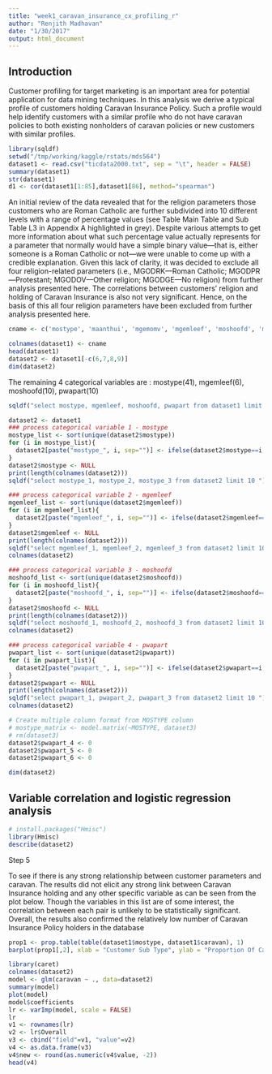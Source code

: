 ```yaml
---
title: "week1_caravan_insurance_cx_profiling_r"
author: "Renjith Madhavan"
date: "1/30/2017"
output: html_document
---
```


## Introduction

Customer profiling for target marketing is an important area for potential application for data mining techniques. In this analysis we derive a typical profile of customers holding Caravan Insurance Policy. Such a profile would help identify customers with a similar profile who do not have caravan policies to both existing nonholders of caravan policies or new customers with similar profiles.

```r
library(sqldf)
setwd("/tmp/working/kaggle/rstats/mds564")
dataset1 <- read.csv("ticdata2000.txt", sep = "\t", header = FALSE)
summary(dataset1)
str(dataset1)
d1 <- cor(dataset1[1:85],dataset1[86], method="spearman")

```



An initial review of the data revealed that for the religion parameters those customers who are Roman Catholic are further subdivided into 10 different levels with a range of percentage values (see Table Main Table and Sub Table L3 in Appendix A highlighted in grey). Despite various attempts to get more information about what such percentage value actually represents for a parameter that normally would have a simple binary value—that is, either someone is a Roman Catholic or not—we were unable to come up with a credible explanation. Given this lack of clarity, it was decided to exclude all four religion-related parameters (i.e., MGODRK—Roman Catholic; MGODPR—Protestant; MGODOV—Other religion; MGODGE—No religion) from further analysis presented here.
The correlations between customers’ religion and holding of Caravan Insurance is also not very significant. Hence, on the basis of this all four religion parameters have been excluded from further analysis presented here. 


```r
cname <- c('mostype', 'maanthui', 'mgemomv', 'mgemleef', 'moshoofd', 'mgodrk', 'mgodpr', 'mgodov', 'mgodge', 'mrelge', 'mrelsa', 'mrelov', 'mfalleen', 'mfgekind', 'mfwekind', 'moplhoog', 'moplmidd', 'mopllaag', 'mberhoog', 'mberzelf', 'mberboer', 'mbermidd', 'mberarbg', 'mberarbo', 'mska', 'mskb1', 'mskb2', 'mskc', 'mskd', 'mhhuur', 'mhkoop', 'maut1', 'maut2', 'maut0', 'mzfonds', 'mzpart', 'minkm30', 'mink3045', 'mink4575', 'mink7512', 'mink123m', 'minkgem', 'mkoopkla', 'pwapart', 'pwabedr', 'pwaland', 'ppersaut', 'pbesaut', 'pmotsco', 'pvraaut', 'paanhang', 'ptractor', 'pwerkt', 'pbrom', 'pleven', 'ppersong', 'pgezong', 'pwaoreg', 'pbrand', 'pzeilpl', 'pplezier', 'pfiets', 'pinboed', 'pbystand', 'awapart', 'awabedr', 'awaland', 'apersaut', 'abesaut', 'amotsco', 'avraaut', 'aaanhang', 'atractor', 'awerkt', 'abrom', 'aleven', 'apersong', 'agezong', 'awaoreg', 'abrand', 'azeilpl', 'aplezier', 'afiets', 'ainboed', 'abystand', 'caravan')

colnames(dataset1) <- cname
head(dataset1)
dataset2 <- dataset1[-c(6,7,8,9)]
dim(dataset2)
```

The remaining 4 categorical variables are :
    mostype(41), mgemleef(6), moshoofd(10), pwapart(10) 
    
    
```r
sqldf("select mostype, mgemleef, moshoofd, pwapart from dataset1 limit 10")

```
    

```r
dataset2 <- dataset1
### process categorical variable 1 - mostype
mostype_list <- sort(unique(dataset2$mostype))
for (i in mostype_list){
  dataset2[paste("mostype_", i, sep="")] <- ifelse(dataset2$mostype==i, 1, 0)
}
dataset2$mostype <- NULL
print(length(colnames(dataset2)))
sqldf("select mostype_1, mostype_2, mostype_3 from dataset2 limit 10 ")

### process categorical variable 2 - mgemleef
mgemleef_list <- sort(unique(dataset2$mgemleef))
for (i in mgemleef_list){
  dataset2[paste("mgemleef_", i, sep="")] <- ifelse(dataset2$mgemleef==i, 1, 0)
}
dataset2$mgemleef <- NULL
print(length(colnames(dataset2)))
sqldf("select mgemleef_1, mgemleef_2, mgemleef_3 from dataset2 limit 10 ")
colnames(dataset2)

### process categorical variable 3 - moshoofd
moshoofd_list <- sort(unique(dataset2$moshoofd))
for (i in moshoofd_list){
  dataset2[paste("moshoofd_", i, sep="")] <- ifelse(dataset2$moshoofd==i, 1, 0)
}
dataset2$moshoofd <- NULL
print(length(colnames(dataset2)))
sqldf("select moshoofd_1, moshoofd_2, moshoofd_3 from dataset2 limit 10 ")
colnames(dataset2)

### process categorical variable 4 - pwapart
pwapart_list <- sort(unique(dataset2$pwapart))
for (i in pwapart_list){
  dataset2[paste("pwapart_", i, sep="")] <- ifelse(dataset2$pwapart==i, 1, 0)
}
dataset2$pwapart <- NULL
print(length(colnames(dataset2)))
sqldf("select pwapart_1, pwapart_2, pwapart_3 from dataset2 limit 10 ")
colnames(dataset2)

# Create multiple column format from MOSTYPE column
# mostype_matrix <- model.matrix(~MOSTYPE, dataset3)
# rm(dataset3)
dataset2$pwapart_4 <- 0
dataset2$pwapart_5 <- 0
dataset2$pwapart_6 <- 0

dim(dataset2)

```


## Variable correlation and logistic regression analysis

```r

# install.packages("Hmisc")
library(Hmisc)
describe(dataset2)

```

Step 5


To see if there is any strong relationship between customer parameters and caravan.
The results did not elicit any strong link between Caravan Insurance holding and any other specific variable as can be seen from the plot below. Though the variables in this list are of some interest, the correlation between each pair is unlikely to be statistically significant. Overall, the results also confirmed the relatively low number of Caravan Insurance Policy holders in the database 

```r
prop1 <- prop.table(table(dataset1$mostype, dataset1$caravan), 1)
barplot(prop1[,2], xlab = "Customer Sub Type", ylab = "Proportion Of Caravan")
```



```r
library(caret)
colnames(dataset2)
model <- glm(caravan ~ ., data=dataset2)
summary(model)
plot(model)
model$coefficients
lr <- varImp(model, scale = FALSE)
lr
v1 <- rownames(lr)
v2 <- lr$Overall
v3 <- cbind("field"=v1, "value"=v2)
v4 <- as.data.frame(v3)
v4$new <- round(as.numeric(v4$value, -2))
head(v4)
```







